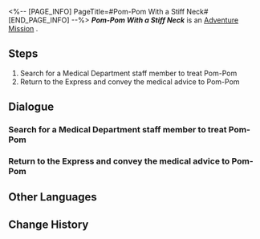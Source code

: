 <%-- [PAGE_INFO]
PageTitle=#Pom-Pom With a Stiff Neck#
[END_PAGE_INFO] --%>
{{Stub|Dialogue, characters, and location(s)}}
{{Mission Infobox
|id            = 4050020
|title         = 
|image         = Mission Pom-Pom With a Stiff Neck.png
|type          = Adventure
|event_name    = 
|chapter       = 
|requirements  = 
|summary       = <!--official mission summary from Fate's Atlas-->
|characters    = <!--characters that appear in this mission-->
|startLocation = <!--location as it intially appears on the mission screen-->
|world         = <!--i.e. Penacony-->
|area          = <!--i.e. A Child's Dream-->
|prev          = 
|next          = 
|exp           = 
|credits       = 8000
|stellarJade   = 
|other         = {{Card List|Adventure Log*1; Protein Rice*1|delim=;}}
}}
'''''Pom-Pom With a Stiff Neck''''' is an [[Adventure Mission]]<!--in [world]-->.

==Steps==
# Search for a Medical Department staff member to treat Pom-Pom
# Return to the Express and convey the medical advice to Pom-Pom

<!--
==Gameplay Notes==

--><!--
==Trial Character==

-->
==Dialogue==
{{Stub Dialogue}}
{{Dialogue Start}}
:{{tx}}
{{Dialogue End}}

===Search for a Medical Department staff member to treat Pom-Pom===
{{Mission Description|type=adventure|location=<!--to be added-->|update|Pom-Pom woke up with a stiff neck. They ask you to go to Herta Space Station's Medical Department and inquire about a way to treat a stiff neck.}}
{{Dialogue Start}}
:{{tx}}
{{Dialogue End}}

===Return to the Express and convey the medical advice to Pom-Pom===
{{Mission Description|type=adventure|location=<!--to be added-->|update|A medical staff member offered some professional advice, go ahead and pass the message to Pom-Pom.}}
{{Dialogue Start}}
:{{tx}}
{{Dialogue End}}

==Other Languages==
{{Other Languages
|en   = Pom-Pom With a Stiff Neck
|zhs  = 落枕的帕姆
|zht  = 落枕的帕姆
|ja   = 寝違えたパム
|ko   = 목에 담 걸린 폼폼
|es   = Pom-Pom con el cuello rígido
|fr   = Pom-Pom a la nuque raide
|ru   = Боль в шее у Пом-Пом
|th   = Pom-Pom คอเคล็ด
|vi   = Pom-Pom Bị Sái Cổ
|de   = Pom-Pom mit steifem Nacken
|id   = Pom-Pom Berleher Kaku
|pt   = Pom-Pom com o Pescoço Rígido
}}

==Change History==
{{Change History|1.0}}
